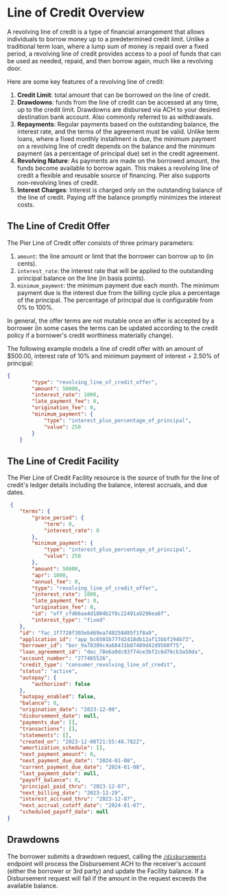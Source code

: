 # Line of Credit Overview

A revolving line of credit is a type of financial arrangement that allows individuals to borrow money up to a predetermined credit limit. Unlike a traditional term loan, where a lump sum of money is repaid over a fixed period, a revolving line of credit provides access to a pool of funds that can be used as needed, repaid, and then borrow again, much like a revolving door.

Here are some key features of a revolving line of credit:

1. **Credit Limit**: total amount that can be borrowed on the line of credit.
2. **Drawdowns**: funds from the line of credit can be accessed at any time, up to the credit limit. Drawdowns are disbursed via ACH to your desired destination bank account. Also commonly referred to as withdrawals.
3. **Repayments**: Regular payments based on the outstanding balance, the interest rate, and the terms of the agreement must be valid. Unlike term loans, where a fixed monthly installment is due, the minimum payment on a revolving line of credit depends on the balance and the minimum payment (as a percentage of principal due) set in the credit agreement.
4. **Revolving Nature**: As payments are made on the borrowed amount, the funds become available to borrow again. This makes a revolving line of credit a flexible and reusable source of financing. Pier also supports non-revolving lines of credit.
5. **Interest Charges**: Interest is charged only on the outstanding balance of the line of credit. Paying off the balance promptly minimizes the interest costs.

## The Line of Credit Offer

The Pier Line of Credit offer consists of three primary parameters:

1. `amount`: the line amount or limit that the borrower can borrow up to (in cents).
2. `interest_rate`: the interest rate that will be applied to the outstanding principal balance on the line (in basis points).
3. `minimum_payment`: the minimum payment due each month. The minimum payment due is the interest due from the billing cycle plus a percentage of the principal. The percentage of principal due is configurable from 0% to 100%.

In general, the offer terms are not mutable once an offer is accepted by a borrower (in some cases the terms can be updated according to the credit policy if a borrower's credit worthiness materially change).

The following example models a line of credit offer with an amount of $500.00, interest rate of 10% and minimum payment of interest + 2.50% of principal:

```json
{
        "type": "revolving_line_of_credit_offer",
        "amount": 50000,
        "interest_rate": 1000,
        "late_payment_fee": 0,
        "origination_fee": 0,
        "minimum_payment": {
            "type": "interest_plus_percentage_of_principal",
            "value": 250
        }
    }
```

## The Line of Credit Facility

The Pier Line of Credit Facility resource is the source of truth for the line of credit's ledger details including the balance, interest accruals, and due dates.

```json
 {
    "terms": {
        "grace_period": {
            "term": 0,
            "interest_rate": 0
        },
        "minimum_payment": {
            "type": "interest_plus_percentage_of_principal",
            "value": 250
        },
        "amount": 50000,
        "apr": 1000,
        "annual_fee": 0,
        "type": "revolving_line_of_credit_offer",
        "interest_rate": 1000,
        "late_payment_fee": 0,
        "origination_fee": 0,
        "id": "off_cfd66aa4d1004b2f8c22491a9296ea8f",
        "interest_type": "fixed"
    },
    "id": "fac_1f7720f303eb469ea748258d85f1f8a9",
    "application_id": "app_bc6501b77fd2418db12af13bbf294b73",
    "borrower_id": "bor_9a78389c4a68431b87489d42d9560f75",
    "loan_agreement_id": "doc_78e6a9dc93f74ce3bf2c6d76cb3a50da",
    "account_number": "277465526",
    "credit_type": "consumer_revolving_line_of_credit",
    "status": "active",
    "autopay": {
        "authorized": false
    },
    "autopay_enabled": false,
    "balance": 0,
    "origination_date": "2023-12-08",
    "disbursement_date": null,
    "payments_due": [],
    "transactions": [],
    "statements": [],
    "created_on": "2023-12-08T21:55:48.782Z",
    "amortization_schedule": [],
    "next_payment_amount": 0,
    "next_payment_due_date": "2024-01-08",
    "current_payment_due_date": "2024-01-08",
    "last_payment_date": null,
    "payoff_balance": 0,
    "principal_paid_thru": "2023-12-07",
    "next_billing_date": "2023-12-29",
    "interest_accrued_thru": "2023-12-07",
    "next_accrual_cutoff_date": "2024-01-07",
    "scheduled_payoff_date": null
}
```

## Drawdowns

The borrower submits a drawdown request, calling the [`/disbursements`](/api-reference/facilities/create-a-disbursement-for-a-facility) endpoint will process the Disbursement ACH to the receiver's account (either the borrower or 3rd party) and update the Facility balance. If a Disbursement request will fail if the amount in the request exceeds the available balance.
